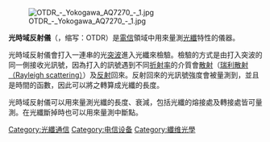 {{Unreferenced|time=2021-10-31T15:30:37+00:00}}
[[File:OTDR_-_Yokogawa_AQ7270_-_1.jpg|thumb]]

'''光時域反射儀'''（{{lang-en|Optical Time Domain Reflectometer}}，缩写：OTDR）是[[電信|電信]]領域中用來量測[[光纖|光纖]]特性的儀器。

光時域反射儀會打入一連串的光[[突波|突波]]進入光纖來檢驗。檢驗的方式是由打入突波的同一側接收光訊號，因為打入的訊號遇到不同[[折射率|折射率]]的介質會[[散射|散射]]（[[瑞利散射|瑞利散射（Rayleigh scattering）]]）及[[反射|反射]]回來。反射回來的光訊號強度會被量測到，並且是時間的函數，因此可以將之轉算成光纖的長度。

光時域反射儀可以用來量測光纖的長度、衰減，包括光纖的熔接處及轉接處皆可量測。在光纖斷掉時也可以用來量測中斷點。

{{电信小作品}}
[[Category:光纖通信|Category:光纖通信]]
[[Category:电信设备|Category:电信设备]]
[[Category:纖维光學|Category:纖维光學]]